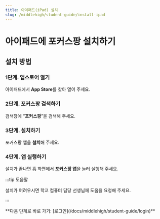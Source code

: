 ```yaml
---
title: 아이패드(iPad) 설치
slug: /middlehigh/student-guide/install-ipad
---
```


# 아이패드에 포커스팡 설치하기

## 설치 방법

### 1단계. 앱스토어 열기

아이패드에서 **App Store**를 찾아 열어 주세요.

### 2단계. 포커스팡 검색하기

검색창에 “**포커스팡**”을 검색해 주세요.

### 3단계. 설치하기

포커스팡 앱을 **설치**해 주세요.

### 4단계. 앱 실행하기

설치가 끝나면 홈 화면에서 **포커스팡 앱**을 눌러 실행해 주세요.

:::tip 도움말

설치가 어려우시면 학교 컴퓨터 담당 선생님께 도움을 요청해 주세요.

:::

<div class="link-center">
  **다음 단계로 바로 가기: [로그인](/docs/middlehigh/student-guide/login)**
</div>
